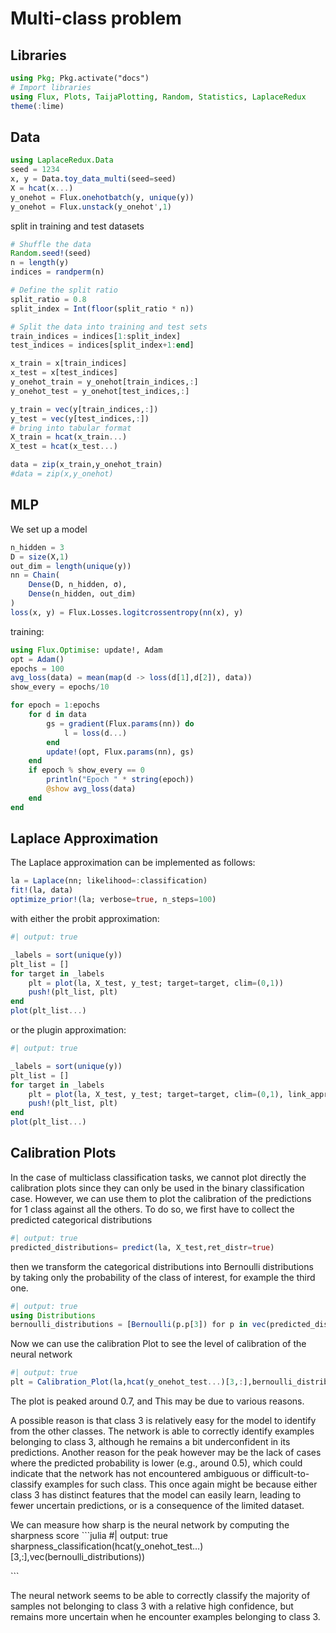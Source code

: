 # Multi-class problem

## Libraries
```julia
using Pkg; Pkg.activate("docs")
# Import libraries
using Flux, Plots, TaijaPlotting, Random, Statistics, LaplaceRedux
theme(:lime)
```

## Data

```julia
using LaplaceRedux.Data
seed = 1234
x, y = Data.toy_data_multi(seed=seed)
X = hcat(x...)
y_onehot = Flux.onehotbatch(y, unique(y))
y_onehot = Flux.unstack(y_onehot',1)
```


split in training and test datasets

```julia
# Shuffle the data
Random.seed!(seed)
n = length(y)
indices = randperm(n)

# Define the split ratio
split_ratio = 0.8
split_index = Int(floor(split_ratio * n))

# Split the data into training and test sets
train_indices = indices[1:split_index]
test_indices = indices[split_index+1:end]

x_train = x[train_indices]
x_test = x[test_indices]
y_onehot_train = y_onehot[train_indices,:]
y_onehot_test = y_onehot[test_indices,:]

y_train = vec(y[train_indices,:])
y_test = vec(y[test_indices,:])
# bring into tabular format
X_train = hcat(x_train...) 
X_test = hcat(x_test...) 

data = zip(x_train,y_onehot_train)
#data = zip(x,y_onehot)
```


## MLP

We set up a model

```julia
n_hidden = 3
D = size(X,1)
out_dim = length(unique(y))
nn = Chain(
    Dense(D, n_hidden, σ),
    Dense(n_hidden, out_dim)
)  
loss(x, y) = Flux.Losses.logitcrossentropy(nn(x), y)
```

training:

```julia
using Flux.Optimise: update!, Adam
opt = Adam()
epochs = 100
avg_loss(data) = mean(map(d -> loss(d[1],d[2]), data))
show_every = epochs/10

for epoch = 1:epochs
    for d in data
        gs = gradient(Flux.params(nn)) do
            l = loss(d...)
        end
        update!(opt, Flux.params(nn), gs)
    end
    if epoch % show_every == 0
        println("Epoch " * string(epoch))
        @show avg_loss(data)
    end
end
```

## Laplace Approximation

The Laplace approximation can be implemented as follows:

```julia
la = Laplace(nn; likelihood=:classification)
fit!(la, data)
optimize_prior!(la; verbose=true, n_steps=100)
```

with either the probit approximation:

```julia
#| output: true

_labels = sort(unique(y))
plt_list = []
for target in _labels
    plt = plot(la, X_test, y_test; target=target, clim=(0,1))
    push!(plt_list, plt)
end
plot(plt_list...)
```

 or the plugin approximation:

```julia
#| output: true

_labels = sort(unique(y))
plt_list = []
for target in _labels
    plt = plot(la, X_test, y_test; target=target, clim=(0,1), link_approx=:plugin)
    push!(plt_list, plt)
end
plot(plt_list...)
```

## Calibration Plots

In the case of multiclass classification tasks, we cannot plot directly the calibration plots since they can only be used in the binary classification case. However, we can use them to plot the calibration of the predictions for 1 class against all the others. To do so, we first have to collect the predicted categorical distributions

```julia
#| output: true
predicted_distributions= predict(la, X_test,ret_distr=true)
```

then we transform the categorical distributions into Bernoulli distributions by taking only the probability of the class of interest, for example the third one. 
```julia
#| output: true
using Distributions
bernoulli_distributions = [Bernoulli(p.p[3]) for p in vec(predicted_distributions)]
```

Now we can use the calibration Plot to see the level of calibration of the neural network
```julia
#| output: true
plt = Calibration_Plot(la,hcat(y_onehot_test...)[3,:],bernoulli_distributions;n_bins = 10);

```

The plot is peaked around 0.7, and This may be due to various reasons.

A possible reason is that class 3 is relatively easy for the model to identify from the other classes. The network is able to  correctly identify examples belonging to class 3, although he remains a bit underconfident in its predictions. 
Another reason for the peak however may be the lack of cases where the predicted probability is lower (e.g., around 0.5), which could indicate that the network  has not encountered ambiguous or difficult-to-classify examples for such class.  This once again might be because either class 3 has distinct features that the model can easily learn, leading to fewer uncertain predictions, or is a consequence of the limited dataset. 

 We can measure how sharp is the neural network by computing the sharpness score
 ```julia
#| output: true
sharpness_classification(hcat(y_onehot_test...)[3,:],vec(bernoulli_distributions))

```

The neural network seems to be able to correctly classify the majority of samples not belonging to class 3  with  a relative high confidence, but remains more uncertain when he encounter examples belonging to class 3.
